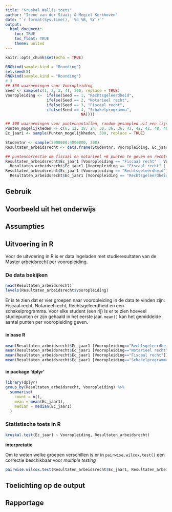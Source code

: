 ```yaml
---
title: "Kruskal Wallis toets"
author: "Irene van der Staaij & Megiel Kerkhoven"
date: "`r format(Sys.time(), '%d %B, %Y')`"
output: 
  html_document:
    toc: TRUE
    toc_float: TRUE
    theme: united
---
```


```r
knitr::opts_chunk$set(echo = TRUE)
```


```r
RNGkind(sample.kind = "Rounding")
set.seed(8)
RNGkind(sample.kind = "Rounding")
# 3
## 300 waarnemingen voor Vooropleiding
Seed <- sample(c(1, 2, 3, 4), 300, replace = TRUE)
Vooropleiding <-  ifelse(Seed == 1, "Rechtsgeleerdheid", 
                  ifelse(Seed == 2, "Notarieel recht",
                  ifelse(Seed == 3, "Fiscaal recht",
                  ifelse(Seed == 4, "Schakelprogramma",
                                 NA))))

## 300 waarnemingen voor puntenaantallen, random gesampled uit een lijst mogelijkheden
Punten_mogelijkheden <- c(6, 12, 18, 24, 30, 36, 36, 42, 42, 42, 48, 48, 48, 48, 54, 54, 54, 60, 60, 60, 60, 60, 60)
Ec_jaar1 <- sample(Punten_mogelijkheden, 300, replace = TRUE)

Studentnr <- sample(3000000:4000000, 300)
Resultaten_arbeidsrecht <- data.frame(Studentnr, Vooropleiding, Ec_jaar1)

## puntencorrectie om fiscaal en notarieel +6 punten te geven en rechtsgeleerdheid -6 punten
Resultaten_arbeidsrecht$Ec_jaar1 [Vooropleiding == "Fiscaal recht" | Vooropleiding == "Notarieel recht"] <-
  Resultaten_arbeidsrecht$Ec_jaar1 [Vooropleiding == "Fiscaal recht" | Vooropleiding == "Notarieel recht"] + 6
Resultaten_arbeidsrecht$Ec_jaar1 [Vooropleiding == "Rechtsgeleerdheid"] <-
  Resultaten_arbeidsrecht$Ec_jaar1 [Vooropleiding == "Rechtsgeleerdheid"] - 6
```

## Gebruik

## Voorbeeld uit het onderwijs

## Assumpties

## Uitvoering in R
Voor de uitvoering in R is er data ingeladen met studieresultaten van de Master arbeidsrecht per vooropleiding.

### De data bekijken
```r
head(Resultaten_arbeidsrecht)
levels(Resultaten_arbeidsrecht$Vooropleiding)
```
Er is te zien dat er vier groepen naar vooropleiding in de data te vinden zijn: Fiscaal recht, Notarieel recht, Rechtsgeleerdheid en een schakelprogramma. Voor elke student (een rij) is er te zien hoeveel studiepunten er zijn gehaald in het eerste jaar. `mean()` kan het gemiddelde aantal punten per vooropleiding geven.

### {.tabset .tabset-fade .tabset.pills}
#### in base R
``` r
mean(Resultaten_arbeidsrecht$Ec_jaar1 [Vooropleiding=="Rechtsgeleerdheid"])
mean(Resultaten_arbeidsrecht$Ec_jaar1 [Vooropleiding=="Notarieel recht"])
mean(Resultaten_arbeidsrecht$Ec_jaar1 [Vooropleiding=="Fiscaal recht"])
mean(Resultaten_arbeidsrecht$Ec_jaar1 [Vooropleiding=="Schakelprogramma"])
```

#### in package 'dplyr'
``` r
library(dplyr)
group_by(Resultaten_arbeidsrecht, Vooropleiding) %>%
  summarise(
    count = n(),
    mean = mean(Ec_jaar1),
    median = median(Ec_jaar1)
  )
```
### Statistische toets in R

```r
kruskal.test(Ec_jaar1 ~ Vooropleiding, Resultaten_arbeidsrecht)
```
**interpretatie**

Om te weten welke groepen verschillen is er in `pairwise.wilcox.test()` een correctie beschikbaar voor *multiple testing*
``` r
pairwise.wilcox.test(Resultaten_arbeidsrecht$Ec_jaar1, Resultaten_arbeidsrecht$Vooropleiding, p.adjust.method = "bonferroni")
```
## Toelichting op de output

## Rapportage
